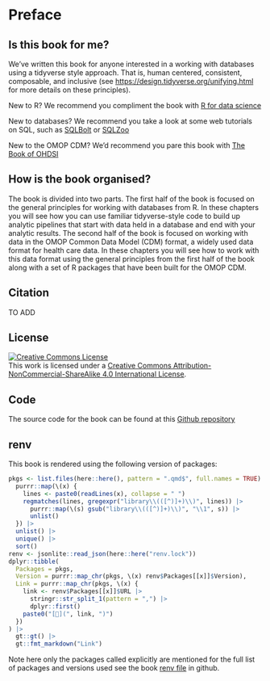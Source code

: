 # Preface {.unnumbered}

## Is this book for me?

We've written this book for anyone interested in a working with databases using a tidyverse style approach. That is, human centered, consistent, composable, and inclusive (see <https://design.tidyverse.org/unifying.html> for more details on these principles).

New to R? We recommend you compliment the book with [R for data science](https://r4ds.had.co.nz/)

New to databases? We recommend you take a look at some web tutorials on SQL, such as [SQLBolt](https://sqlbolt.com/) or [SQLZoo](https://www.sqlzoo.net/wiki/SQL_Tutorial)

New to the OMOP CDM? We'd recommend you pare this book with [The Book of OHDSI](https://ohdsi.github.io/TheBookOfOhdsi/)

## How is the book organised?

The book is divided into two parts. The first half of the book is focused on the general principles for working with databases from R. In these chapters you will see how you can use familiar tidyverse-style code to build up analytic pipelines that start with data held in a database and end with your analytic results. The second half of the book is focused on working with data in the OMOP Common Data Model (CDM) format, a widely used data format for health care data. In these chapters you will see how to work with this data format using the general principles from the first half of the book along with a set of R packages that have been built for the OMOP CDM.

## Citation

TO ADD

## License

```{=html}
<a rel="license" href="http://creativecommons.org/licenses/by-nc-sa/4.0/"><img src="https://i.creativecommons.org/l/by-nc-sa/4.0/88x31.png" alt="Creative Commons License" style="border-width:0"/></a> <br />This work is licensed under a <a rel="license" href="http://creativecommons.org/licenses/by-nc-sa/4.0/">Creative Commons Attribution-NonCommercial-ShareAlike 4.0 International License</a>.
```
## Code

The source code for the book can be found at this [Github repository](https://github.com/oxford-pharmacoepi/Tidy-R-programming-with-OMOP)

## renv

This book is rendered using the following version of packages:

```r
pkgs <- list.files(here::here(), pattern = ".qmd$", full.names = TRUE) |>
  purrr::map(\(x) {
    lines <- paste0(readLines(x), collapse = " ")
    regmatches(lines, gregexpr("library\\(([^)]+)\\)", lines)) |>
      purrr::map(\(s) gsub("library\\(([^)]+)\\)", "\\1", s)) |>
      unlist()
  }) |>
  unlist() |>
  unique() |>
  sort()
renv <- jsonlite::read_json(here::here("renv.lock"))
dplyr::tibble(
  Packages = pkgs,
  Version = purrr::map_chr(pkgs, \(x) renv$Packages[[x]]$Version),
  Link = purrr::map_chr(pkgs, \(x) {
    link <- renv$Packages[[x]]$URL |>
      stringr::str_split_1(pattern = ",") |>
      dplyr::first()
    paste0("[🔗](", link, ")")
  })
) |>
  gt::gt() |>
  gt::fmt_markdown("Link")
```

Note here only the packages called explicitly are mentioned for the full list of packages and versions used see the book [renv file](https://github.com/oxford-pharmacoepi/Tidy-R-programming-with-OMOP/blob/main/renv.lock) in github.
